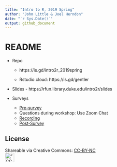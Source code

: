 ```yaml
---
title: "Intro to R, 2019 Spring"
author: "John Little & Joel Herndon"
date: "`r Sys.Date()`"
output: github_document
---
```

<!-- Edit the README.Rmd.  Readme.md is auto genererated --> 

README
======


- Repo  

    - https://is.gd/intro2r_2019spring
    
    - Rstudio.cloud:   https://is.gd/gentler
    
- Slides - https://rfun.library.duke.edu/intro2r/slides

- Surveys

    - [Pre-survey](https://forms.gle/BpqwQLwArSddVerz5)
    - Questions during workshop:  Use Zoom Chat
    - [Recording](https://youtu.be/NtfHcNlwSEY)
    - [Post-Survey](https://forms.gle/xKTVmtijMJYVAFxB9)


License
-------

Shareable via Creative Commons: [CC-BY-NC](https://creativecommons.org/licenses/by-nc/4.0/)<br> !["CC BY-NC"](images/by-nc.png){height=30px}
